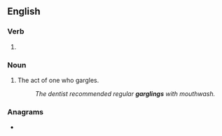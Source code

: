 ==English==

===Verb===
{{head|en|verb form}}

# {{present participle of|gargle|lang=en|nocat=1}}

===Noun===
{{en-noun}}

# The act of one who gargles.
#: ''The dentist recommended regular '''garglings''' with mouthwash.''

===Anagrams===
* {{anagrams|en|a=agggilnr|raggling}}